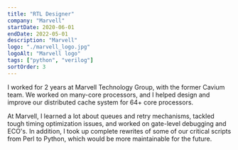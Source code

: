 ```yaml
---
title: "RTL Designer"
company: "Marvell"
startDate: 2020-06-01
endDate: 2022-05-01
description: "Marvell"
logo: "./marvell_logo.jpg"
logoAlt: "Marvell logo"
tags: ["python", "verilog"]
sortOrder: 3
---
```


I worked for 2 years at Marvell Technology Group, with the former Cavium team.
We worked on many-core processors, and I helped design and improve our distributed
cache system for 64+ core processors.

At Marvell, I learned a lot about queues and retry mechanisms,
tackled tough timing optimization issues, and worked on gate-level debugging
and ECO's. In addition, I took up complete rewrites of some of our critical scripts
from Perl to Python, which would be more maintainable for the future.
